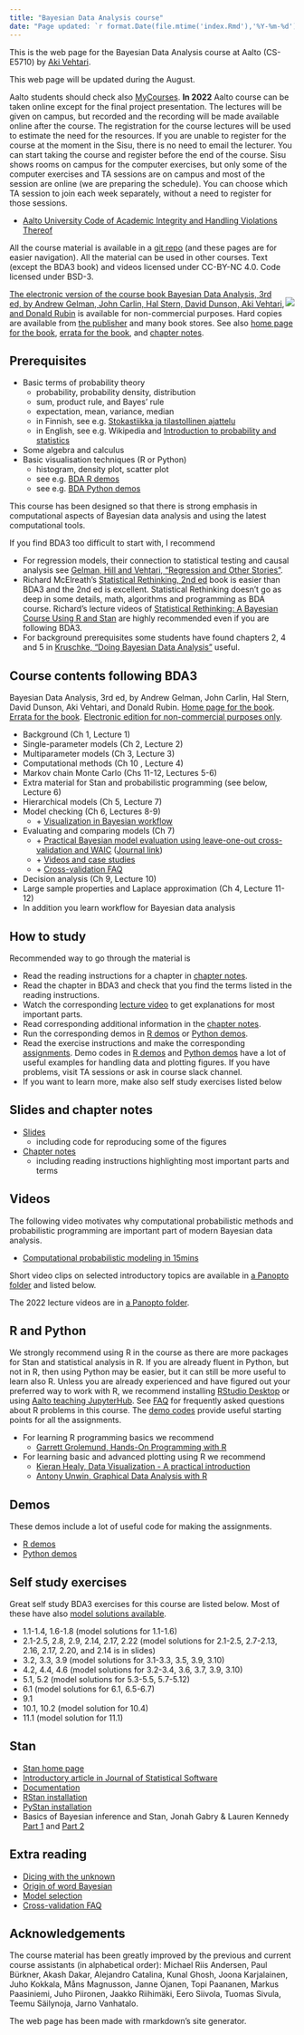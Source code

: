 ```yaml
---
title: "Bayesian Data Analysis course"
date: "Page updated: `r format.Date(file.mtime('index.Rmd'),'%Y-%m-%d')`"
---
```


This is the web page for the Bayesian Data Analysis course at Aalto (CS-E5710) by [Aki Vehtari](https://users.aalto.fi/~ave/). 

This web page will be updated during the August.

Aalto students should check also [MyCourses](https://mycourses.aalto.fi/course/view.php?id=32457). **In 2022** Aalto course can be taken online except for the final project presentation. The lectures will be given on campus, but recorded and the recording will be made available online after the course. The registration for the course lectures will be used to estimate the need for the resources. If you are unable to register for the course at the moment in the Sisu, there is no need to email the lecturer. You can start taking the course and register before the end of the course. Sisu shows rooms on campus for the computer exercises, but only some of  the computer exercises and TA sessions are on campus and most of the session are online (we are preparing the schedule). You can choose which TA session to join each week separately, without a need to register for those sessions.

 - [Aalto University Code of Academic Integrity and Handling Violations Thereof](https://into.aalto.fi/display/ensaannot/Aalto+University+Code+of+Academic+Integrity+and+Handling+Violations+Thereof)

All the course material is available in a [git repo](https://github.com/avehtari/BDA_course_Aalto) (and these pages are for easier navigation). All the material can be used in other courses. Text (except the BDA3 book) and videos licensed under CC-BY-NC 4.0. Code licensed under BSD-3.

<div style= "float:right;position: relative;">
 ![](bda_cover.png)
</div>
[The electronic version of the course book
Bayesian Data Analysis, 3rd ed, by Andrew Gelman, John Carlin, Hal
Stern, David Dunson, Aki Vehtari, and Donald Rubin](https://users.aalto.fi/~ave/BDA3.pdf) is available for non-commercial purposes. Hard copies are available from [the publisher](https://www.crcpress.com/Bayesian-Data-Analysis/Gelman-Carlin-Stern-Dunson-Vehtari-Rubin/p/book/9781439840955) and many book stores.
See also [home page for the
book](http://www.stat.columbia.edu/~gelman/book/), [errata for the
book](http://www.stat.columbia.edu/~gelman/book/errata_bda3.txt), and [chapter notes](chapter_notes/BDA_notes_all.pdf).

## Prerequisites

 - Basic terms of probability theory
     - probability, probability density, distribution
     - sum, product rule, and Bayes' rule
     - expectation, mean, variance, median
     - in Finnish, see e.g. [Stokastiikka ja tilastollinen ajattelu](http://math.aalto.fi/~lleskela/LectureNotes003.html)
     - in English, see e.g. Wikipedia and [Introduction to probability and statistics](https://ocw.mit.edu/courses/mathematics/18-05-introduction-to-probability-and-statistics-spring-2014/readings/)
 - Some algebra and calculus
 - Basic visualisation techniques (R or Python)
     - histogram, density plot, scatter plot
     - see e.g. [BDA R demos](demos.html#BDA_R_demos)
     - see e.g. [BDA Python demos](demos.html#BDA_Python_demos)

This course has been designed so that there is strong emphasis in
computational aspects of Bayesian data analysis and using the latest
computational tools.

If you find BDA3 too difficult to start with, I recommend

 - For regression models, their connection to statistical testing and causal analysis see [Gelman, Hill and Vehtari, "Regression and Other Stories"](https://avehtari.github.io/ROS-Examples/).
 - Richard McElreath's [Statistical Rethinking, 2nd ed](https://xcelab.net/rm/statistical-rethinking/) book is easier than BDA3 and the 2nd ed is excellent. Statistical Rethinking doesn't go as deep in some details, math, algorithms and programming as BDA course. Richard's lecture videos of [Statistical Rethinking: A Bayesian Course Using R and Stan](https://github.com/rmcelreath/statrethinking_winter2019) are highly recommended even if you are following BDA3.
 - For background prerequisites some students have found chapters 2, 4 and 5 in [Kruschke, "Doing Bayesian Data Analysis"](https://sites.google.com/site/doingbayesiandataanalysis/) useful.

## Course contents following BDA3

Bayesian Data Analysis, 3rd ed, by Andrew Gelman, John Carlin, Hal
Stern, David Dunson, Aki Vehtari, and Donald Rubin. [Home page for the
book](http://www.stat.columbia.edu/~gelman/book/). [Errata for the
book](http://www.stat.columbia.edu/~gelman/book/errata_bda3.txt). [Electronic edition for non-commercial purposes only](https://users.aalto.fi/~ave/BDA3.pdf).

- Background (Ch 1, Lecture 1)
- Single-parameter models (Ch 2, Lecture 2)
- Multiparameter models (Ch 3, Lecture 3)
- Computational methods (Ch 10 , Lecture 4)
- Markov chain Monte Carlo (Chs 11-12, Lectures 5-6)
- Extra material for Stan and probabilistic programming (see below, Lecture 6)
- Hierarchical models (Ch 5, Lecture 7)
- Model checking (Ch 6, Lectures 8-9)
    + \+ [Visualization in Bayesian workflow](https://doi.org/10.1111/rssa.12378)
- Evaluating and comparing models (Ch 7)
    + \+ [Practical Bayesian model evaluation using leave-one-out cross-validation and WAIC](https://arxiv.org/abs/1507.04544) ([Journal link](https://doi.org/10.1007/s11222-016-9696-4))
    + \+ [Videos and case studies](https://avehtari.github.io/modelselection/)
    + \+ [Cross-validation FAQ](https://avehtari.github.io/modelselection/CV-FAQ.html)
- Decision analysis (Ch 9, Lecture 10)
- Large sample properties and Laplace approximation (Ch 4, Lecture 11-12)
- In addition you learn workflow for Bayesian data analysis

## How to study

Recommended way to go through the material is

- Read the reading instructions for a chapter in [chapter notes](chapter_notes/BDA_notes_all.pdf).
- Read the chapter in BDA3 and check that you find the terms listed in the reading instructions.
- Watch the corresponding [lecture video](https://aalto.cloud.panopto.eu/Panopto/Pages/Sessions/List.aspx#folderID=%224a7f385e-fdb1-4382-bfd0-af0700b7fc46%22) to get explanations for most important parts.
- Read corresponding additional information in the [chapter notes](chapter_notes/BDA_notes_all.pdf).
- Run the corresponding demos in [R demos](https://github.com/avehtari/BDA_R_demos) or 
  [Python demos](https://github.com/avehtari/BDA_py_demos).
- Read the exercise instructions and make the corresponding [assignments](https://github.com/avehtari/BDA_course_Aalto/tree/master/assignments). Demo codes in [R demos](https://github.com/avehtari/BDA_R_demos) and 
  [Python demos](https://github.com/avehtari/BDA_py_demos) have a lot of useful examples for handling data and plotting figures. If you have problems, visit TA sessions or ask in course slack channel.
- If you want to learn more, make also self study exercises listed below

## Slides and chapter notes

- [Slides](https://github.com/avehtari/BDA_course_Aalto/tree/master/slides)
    - including code for reproducing some of the figures
- [Chapter notes](chapter_notes/BDA_notes_all.pdf)
    - including reading instructions highlighting most important parts and terms

## Videos

The following video motivates why computational probabilistic methods and probabilistic programming are important part of modern Bayesian data analysis.

- [Computational probabilistic modeling in 15mins](https://www.youtube.com/watch?v=ukE5aqdoLZI)

Short video clips on selected introductory topics are available in [a Panopto folder](https://aalto.cloud.panopto.eu/Panopto/Pages/Sessions/List.aspx#folderID/=%22f0ec3a25-9e23-4935-873b-a9f401646812%22) and listed below.

<!--
- [1.1 Introduction to uncertainty and modelling](https://aalto.cloud.panopto.eu/Panopto/Pages/Viewer.aspx?id=d841f429-9c3d-4d24-8228-a9f400efda7b)
- [1.2 Introduction to the course contents](https://aalto.cloud.panopto.eu/Panopto/Pages/Viewer.aspx?id=13fc7889-cfd1-4d99-996c-a9f400f6e5a2)
- [2.1 Observation model, likelihood, posterior and binomial model](https://aalto.cloud.panopto.eu/Panopto/Pages/Viewer.aspx?id=7a297f7d-bb7b-4dd0-9913-a9f500ec822d)
- [2.2 Predictive distribution and benefit of integration](https://aalto.cloud.panopto.eu/Panopto/Pages/Viewer.aspx?id=75b9f18f-e379-4557-a5fa-a9f500f11b40)
- [2.3 Priors and prior information](https://aalto.cloud.panopto.eu/Panopto/Pages/Viewer.aspx?id=099659a5-f707-473d-8b03-a9f500f39eb5)
- [Extra 2 recorded 2020](https://aalto.cloud.panopto.eu/Panopto/Pages/Viewer.aspx?id=f4b61f2a-4a94-43f7-828c-ac460144f64f) with extra explanations about likelihood, normalization term, density, and conditioning on model M.
-->

The 2022 lecture videos are in [a Panopto folder](https://aalto.cloud.panopto.eu/Panopto/Pages/Sessions/List.aspx#folderID=%224a7f385e-fdb1-4382-bfd0-af0700b7fc46%22).

<!--
 - [Lecture 2.1](https://aalto.cloud.panopto.eu/Panopto/Pages/Viewer.aspx?id=9c271082-5a8c-4b66-b6c2-aacc00fc683f) and [Lecture 2.2](https://aalto.cloud.panopto.eu/Panopto/Pages/Viewer.aspx?id=70655a8a-0eb4-4ddd-9f52-aacc00fc67a2) on basics of Bayesian inference, observation model, likelihood, posterior and binomial model, predictive distribution and benefit of integration, priors and prior information, and one parameter normal model. BDA3 Ch 1+2.
     - [Lecture 2 extra](https://aalto.cloud.panopto.eu/Panopto/Pages/Viewer.aspx?id=158d119d-8673-4120-8669-ac3900c13304) with extra explanations about likelihood, normalization term, density, and conditioning on model M.
 - [Lecture 3](https://aalto.cloud.panopto.eu/Panopto/Pages/Viewer.aspx?id=ab958b4b-e2c4-4534-8305-aad100ba191f) on multiparameter models, joint, marginal and conditional distribution, normal model, bioassay example, grid sampling and grid evaluation. BDA3 Ch 3.
 - [Lecture 4.1](https://aalto.cloud.panopto.eu/Panopto/Pages/Viewer.aspx?id=8a3c7bbc-e2b8-4c16-97b2-aad800ba7927) on numerical issues, Monte Carlo, how many simulation draws are needed, how many digits to report, and [Lecture 4.2](https://aalto.cloud.panopto.eu/Panopto/Pages/Viewer.aspx?id=44446861-eaa2-41b5-bf33-aad800caf18a) on direct simulation, curse of dimensionality, rejection sampling, and importance sampling. BDA3 Ch 10.
 - [Lecture 5.1](https://aalto.cloud.panopto.eu/Panopto/Pages/Viewer.aspx?id=098dfdb4-f3b8-46aa-b988-aadf00bd3177) on Markov chain Monte Carlo, Gibbs sampling, Metropolis algorithm, and [Lecture 5.2](https://aalto.cloud.panopto.eu/Panopto/Pages/Viewer.aspx?id=9f657178-d8cf-4cb8-af62-aadf00cd9423) on warm-up, convergence diagnostics, R-hat, and effective sample size. BDA3 Ch 11.
 - [Lecture 6.1](https://aalto.cloud.panopto.eu/Panopto/Pages/Viewer.aspx?id=1744f6a0-84d3-4218-8a86-aae600ba7e84) on HMC, NUTS, dynamic HMC and HMC specific convergence diagnostics, and [Lecture 6.2](https://aalto.cloud.panopto.eu/Panopto/Pages/Viewer.aspx?id=e60ba1a9-f752-4b0a-88c6-aae600caa61a) on probabilistic programming and Stan. BDA3 Ch 12 + [extra material](#stan).
     - [Stan Extra introduction](https://aalto.cloud.panopto.eu/Panopto/Pages/Viewer.aspx?id=10b958d4-9a26-41d5-9afe-ac2e00ee9b50) Golf putting example, main features of Stan, benefits of probabilistic programming, and comparison to some other software.
 - [Lecture 7.1](https://aalto.cloud.panopto.eu/Panopto/Pages/Viewer.aspx?id=79dee6de-afa9-446f-b533-aaf400cabf2b) on hierarchical models, and [Lecture 7.2](https://aalto.cloud.panopto.eu/Panopto/Pages/Viewer.aspx?id=c822561c-f95d-44fc-a1d0-aaf400d9fae3) on exchangeability. BDA3 Ch 5.
 - [Project work info](https://aalto.cloud.panopto.eu/Panopto/Pages/Viewer.aspx?id=2820df34-d958-4c6c-93f3-aaf400dece37)
 - [Lecture 8.1](https://aalto.cloud.panopto.eu/Panopto/Pages/Viewer.aspx?id=7047e366-0df6-453c-867f-aafb00ca2d78) on model checking, and [Lecture 8.2](https://aalto.cloud.panopto.eu/Panopto/Pages/Viewer.aspx?id=d7849131-0afd-4ae6-ad64-aafb00da36f4) on cross-validation part 1. BDA3 Ch 6-7 + extra material.
 - [Lecture 9.1](https://aalto.cloud.panopto.eu/Panopto/Pages/Viewer.aspx?id=50b2e73f-af0a-4715-b627-ab0200ca7bbd) PSIS-LOO and K-fold-CV, [Lecture 9.2](https://aalto.cloud.panopto.eu/Panopto/Pages/Viewer.aspx?id=b0299d53-9454-4e33-9086-ab0200db14ee) model comparison and selection, and [Lecture 9.3](https://aalto.cloud.panopto.eu/Panopto/Pages/Viewer.aspx?id=4b6eeb48-ae64-4860-a8c3-ab0200e40ad8) extra lecture on variable selection with projection predictive variable selection. Extra material.
 - [Lecture 10.1](https://aalto.cloud.panopto.eu/Panopto/Pages/Viewer.aspx?id=82943720-de0f-4195-8639-ab0900ca2085) on decision analysis. BDA3 Ch 9.
 - [Project presentation info](https://aalto.cloud.panopto.eu/Panopto/Pages/Viewer.aspx?id=cad1e8f8-e1f0-408a-ad9d-ab0900db3977)
 - [Lecture 11.1](https://aalto.cloud.panopto.eu/Panopto/Pages/Viewer.aspx?id=e22fedc7-9fd3-4d1e-8318-ab1000ca45a4) on normal approximation (Laplace approximation) and [Lecture 11.2](https://aalto.cloud.panopto.eu/Panopto/Pages/Viewer.aspx?id=a8e38a95-a944-4f3d-bf95-ab1000dbdf73) on large sample theory and counter examples. BDA3 Ch 4.
 - [Lecture 12.1](https://aalto.cloud.panopto.eu/Panopto/Pages/Viewer.aspx?id=e998b5dd-bf8e-42da-9f7c-ab1700ca2702) on frequency evaluation, hypothesis testing and variable selection and [Lecture 12.2](https://aalto.cloud.panopto.eu/Panopto/Pages/Viewer.aspx?id=c43c862a-a5a4-45da-9b27-ab1700e12012) overview of modeling data collection, BDA3 Ch 8, linear models, BDA Ch 14-18, lasso, horseshoe and Gaussian processes, BDA3 Ch 21.
-->

## R and Python

We strongly recommend using R in the course as there are more packages for Stan and statistical analysis in R. If you are already fluent in Python, but not in R, then using Python may be easier, but it can still be more useful to learn also R. Unless you are already experienced and have figured out your preferred way to work with R, we recommend installing [RStudio Desktop](https://www.rstudio.com/products/rstudio/download/) or using [Aalto teaching JupyterHub](https://jupyter.cs.aalto.fi/). See [FAQ](FAQ.html) for frequently asked questions about R problems in this course. The [demo codes](demos.html) provide useful starting points for all the assignments. 

- For learning R programming basics we recommend
    - [Garrett Grolemund, Hands-On Programming with R](https://rstudio-education.github.io/hopr/)
- For learning basic and advanced plotting using R we recommend
    - [Kieran Healy, Data Visualization - A practical introduction](https://socviz.co/)
    - [Antony Unwin, Graphical Data Analysis with R](http://www.gradaanwr.net/)

## Demos

These demos include a lot of useful code for making the assignments.

- [R demos](demos.html#BDA_R_demos)
- [Python demos](demos.html#BDA_Python_demos)

## Self study exercises

Great self study BDA3 exercises for this course are listed below. Most of these have also [model solutions available](http://www.stat.columbia.edu/~gelman/book/solutions3.pdf).

- 1.1-1.4, 1.6-1.8 (model solutions for 1.1-1.6)
- 2.1-2.5, 2.8, 2.9, 2.14, 2.17, 2.22 (model solutions for 2.1-2.5, 2.7-2.13, 2.16, 2.17, 2.20, and 2.14 is in slides)
- 3.2, 3.3, 3.9 (model solutions for 3.1-3.3, 3.5, 3.9, 3.10)
- 4.2, 4.4, 4.6 (model solutions for 3.2-3.4, 3.6, 3.7, 3.9, 3.10)
- 5.1, 5.2 (model solutions for 5.3-5.5, 5.7-5.12)
- 6.1 (model solutions for 6.1, 6.5-6.7)
- 9.1
- 10.1, 10.2 (model solution for 10.4)
- 11.1 (model solution for 11.1)

## Stan

- [Stan home page](http://mc-stan.org/)
- [Introductory article in Journal of Statistical Software](http://www.stat.columbia.edu/~gelman/research/published/Stan-paper-aug-2015.pdf)
- [Documentation](http://mc-stan.org/documentation/)
- [RStan installation](https://github.com/stan-dev/rstan/wiki/RStan-Getting-Started)
- [PyStan installation](https://pystan.readthedocs.io/en/latest/getting_started.html)
- Basics of Bayesian inference and Stan, Jonah Gabry & Lauren Kennedy [Part 1](https://www.youtube.com/watch?v=ZRpo41l02KQ&t=8s&list=PLuwyh42iHquU4hUBQs20hkBsKSMrp6H0J&index=6) and [Part 2](https://www.youtube.com/watch?v=6cc4N1vT8pk&t=0s&list=PLuwyh42iHquU4hUBQs20hkBsKSMrp6H0J&index=7)

## Extra reading

- [Dicing with the unknown](https://doi.org/10.1111/j.1740-9713.2004.00050.x)
- [Origin of word Bayesian](http://jeff560.tripod.com/b.html)
- [Model selection](https://avehtari.github.io/modelselection/)
- [Cross-validation FAQ](https://avehtari.github.io/modelselection/CV-FAQ.html)

## Acknowledgements

The course material has been greatly improved by the previous and
current course assistants (in alphabetical order): Michael Riis
Andersen, Paul Bürkner, Akash Dakar, Alejandro Catalina, Kunal Ghosh,
Joona Karjalainen, Juho Kokkala, Måns Magnusson, Janne Ojanen, Topi
Paananen, Markus Paasiniemi, Juho Piironen, Jaakko Riihimäki, Eero
Siivola, Tuomas Sivula, Teemu Säilynoja, Jarno Vanhatalo.

The web page has been made with rmarkdown’s site generator.

[](https://bayes.club/@avehtari){rel="me"}

